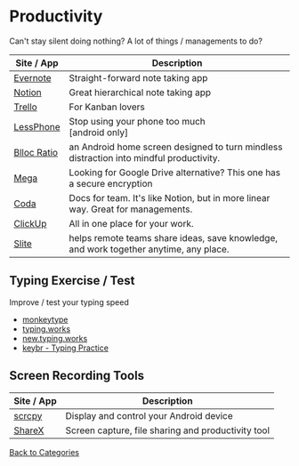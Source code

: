 # Productivity

Can't stay silent doing nothing? A lot of things / managements to do?

| Site / App                                                        | Description                                                                             |
| ----------------------------------------------------------------- | --------------------------------------------------------------------------------------- |
| [Evernote](https://evernote.com/)                                 | Straight-forward note taking app                                                        |
| [Notion](https://notion.so)                                       | Great hierarchical note taking app                                                      |
| [Trello](https://trello.com)                                      | For Kanban lovers                                                                       |
| [LessPhone](https://www.producthunt.com/posts/lessphone-launcher) | Stop using your phone too much <br/> [android only]                                     |
| [Blloc Ratio](https://www.blloc.com/)                             | an Android home screen designed to turn mindless distraction into mindful productivity. |
| [Mega](https://mega.nz)                                           | Looking for Google Drive alternative? This one has a secure encryption                  |
| [Coda](https://coda.io)                                           | Docs for team. It's like Notion, but in more linear way. Great for managements.         |
| [ClickUp](https://clickup.com)                                    | All in one place for your work.                                                         |
| [Slite](https://slite.com)                                        | helps remote teams share ideas, save knowledge, and work together anytime, any place.   |

## Typing Exercise / Test

Improve / test your typing speed

- [monkeytype](https://monkeytype.com/)
- [typing.works](https://typing.works/)
- [new.typing.works](https://new.typing.works/)
- [keybr - Typing Practice](https://www.keybr.com/)

## Screen Recording Tools

| Site / App                                              | Description                                        |
| ------------------------------------------------------- | -------------------------------------------------- |
| [scrcpy](https://github.com/Genymobile/scrcpy/releases) | Display and control your Android device            |
| [ShareX](https://getsharex.com/)                        | Screen capture, file sharing and productivity tool |

[Back to Categories](/memory)
